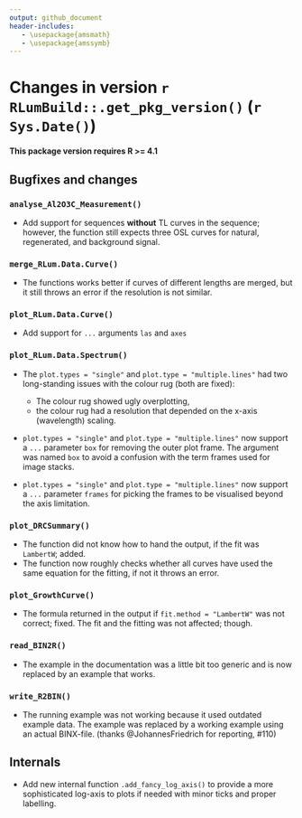 ```yaml
---
output: github_document
header-includes:
   - \usepackage{amsmath}
   - \usepackage{amssymb}
---
```

<!-- NEWS.md was auto-generated by NEWS.Rmd. Please DO NOT edit by hand!-->

# Changes in version `r RLumBuild::.get_pkg_version()` (`r Sys.Date()`)

**This package version requires R >= 4.1**

## Bugfixes and changes

### `analyse_Al2O3C_Measurement()`
* Add support for sequences **without** TL curves in the sequence; however, the
function still expects three OSL curves for natural, regenerated, and background signal. 

### `merge_RLum.Data.Curve()`
* The functions works better if curves of different lengths are merged, but it still
throws an error if the resolution is not similar. 

### `plot_RLum.Data.Curve()`
* Add support for `...` arguments `las` and `axes`

### `plot_RLum.Data.Spectrum()`
* The `plot.types = "single"` and `plot.type = "multiple.lines"` had two 
long-standing issues with the colour rug (both are fixed):
  * The colour rug showed ugly overplotting, 
  * the colour rug had a resolution that depended on the x-axis (wavelength) scaling. 
  
* `plot.types = "single"` and `plot.type = "multiple.lines"` now support 
a `...` parameter `box` for removing the outer plot frame. The argument
was named `box` to avoid a confusion with the term frames used for image stacks. 

* `plot.types = "single"` and `plot.type = "multiple.lines"` now support 
a `...` parameter `frames` for picking the frames to be visualised beyond the 
axis limitation. 

### `plot_DRCSummary()`
* The function did not know how to hand the output, if the fit was `LambertW`; added. 
* The function now roughly checks whether all curves have used the same equation for the fitting, 
if not it throws an error. 

### `plot_GrowthCurve()`
* The formula returned in the output if `fit.method = "LambertW"` was not correct; fixed. 
The fit and the fitting was not affected; though. 

### `read_BIN2R()`
* The example in the documentation was a little bit too generic and is now replaced by an example
that works. 

### `write_R2BIN()`
* The running example was not working because it used outdated example data. The example
was replaced by a working example using an actual BINX-file.
(thanks @JohannesFriedrich for reporting, #110)

## Internals
* Add new internal function `.add_fancy_log_axis()` to provide a more sophisticated 
log-axis to plots if needed with minor ticks and proper labelling. 

